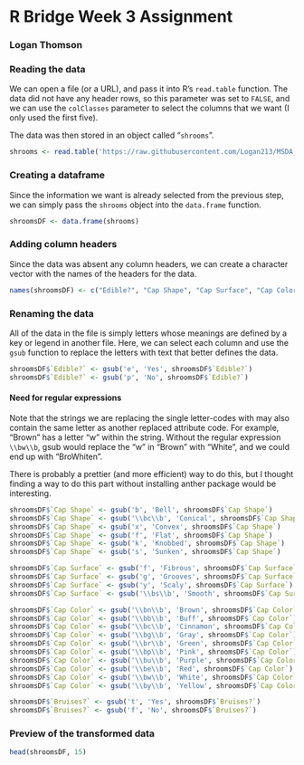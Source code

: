 # **R Bridge Week 3 Assignment**
### Logan Thomson

### **Reading the data**

We can open a file (or a URL), and pass it into R's `read.table` function.  The data did not have any header rows, so this parameter was set to `FALSE`, and we can use the `colClasses` parameter to select the columns that we want (I only used the first five).

The data was then stored in an object called "`shrooms`".

```r
shrooms <- read.table('https://raw.githubusercontent.com/Logan213/MSDA_R_Bridge_Wk3/master/agaricus-lepiota.data.txt',header=FALSE, sep=",", colClasses = c(rep("character", 5), rep("NULL", 18)))
```

### **Creating a dataframe**

Since the information we want is already selected from the previous step, we can simply pass the `shrooms` object into the `data.frame` function.

```r
shroomsDF <- data.frame(shrooms)
```

### **Adding column headers**

Since the data was absent any column headers, we can create a character vector with the names of the headers for the data.

```r
names(shroomsDF) <- c("Edible?", "Cap Shape", "Cap Surface", "Cap Color", "Bruises?")
```

### **Renaming the data**

All of the data in the file is simply letters whose meanings are defined by a key or legend in another file.  Here, we can select each column and use the `gsub` function to replace the letters with text that better defines the data.

```r
shroomsDF$`Edible?` <- gsub('e', 'Yes', shroomsDF$`Edible?`)
shroomsDF$`Edible?` <- gsub('p', 'No', shroomsDF$`Edible?`)
```

#### Need for regular expressions

Note that the strings we are replacing the single letter-codes with may also contain the same letter as another replaced attribute code.  For example, "Brown" has a letter "w" within the string.  Without the regular expression `\\bw\\b`, gsub would replace the "w" in "Brown" with "White", and we could end up with "BroWhiten".

There is probably a prettier (and more efficient) way to do this, but I thought finding a way to do this part without installing anther package would be interesting.

```r
shroomsDF$`Cap Shape` <- gsub('b', 'Bell', shroomsDF$`Cap Shape`)
shroomsDF$`Cap Shape` <- gsub('\\bc\\b', 'Conical', shroomsDF$`Cap Shape`)
shroomsDF$`Cap Shape` <- gsub('x', 'Convex', shroomsDF$`Cap Shape`)
shroomsDF$`Cap Shape` <- gsub('f', 'Flat', shroomsDF$`Cap Shape`)
shroomsDF$`Cap Shape` <- gsub('k', 'Knobbed', shroomsDF$`Cap Shape`)
shroomsDF$`Cap Shape` <- gsub('s', 'Sunken', shroomsDF$`Cap Shape`)

shroomsDF$`Cap Surface` <- gsub('f', 'Fibrous', shroomsDF$`Cap Surface`)
shroomsDF$`Cap Surface` <- gsub('g', 'Grooves', shroomsDF$`Cap Surface`)
shroomsDF$`Cap Surface` <- gsub('y', 'Scaly', shroomsDF$`Cap Surface`)
shroomsDF$`Cap Surface` <- gsub('\\bs\\b', 'Smooth', shroomsDF$`Cap Surface`)

shroomsDF$`Cap Color` <- gsub('\\bn\\b', 'Brown', shroomsDF$`Cap Color`)
shroomsDF$`Cap Color` <- gsub('\\bb\\b', 'Buff', shroomsDF$`Cap Color`)
shroomsDF$`Cap Color` <- gsub('\\bc\\b', 'Cinnamon', shroomsDF$`Cap Color`)
shroomsDF$`Cap Color` <- gsub('\\bg\\b', 'Gray', shroomsDF$`Cap Color`)
shroomsDF$`Cap Color` <- gsub('\\br\\b', 'Green', shroomsDF$`Cap Color`)
shroomsDF$`Cap Color` <- gsub('\\bp\\b', 'Pink', shroomsDF$`Cap Color`)
shroomsDF$`Cap Color` <- gsub('\\bu\\b', 'Purple', shroomsDF$`Cap Color`)
shroomsDF$`Cap Color` <- gsub('\\be\\b', 'Red', shroomsDF$`Cap Color`)
shroomsDF$`Cap Color` <- gsub('\\bw\\b', 'White', shroomsDF$`Cap Color`)
shroomsDF$`Cap Color` <- gsub('\\by\\b', 'Yellow', shroomsDF$`Cap Color`)

shroomsDF$`Bruises?` <- gsub('t', 'Yes', shroomsDF$`Bruises?`)
shroomsDF$`Bruises?` <- gsub('f', 'No', shroomsDF$`Bruises?`)

```

### **Preview of the transformed data**

```r
head(shroomsDF, 15)
```
